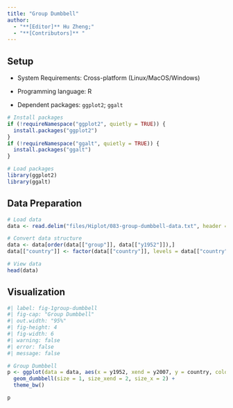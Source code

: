 ```yaml
---
title: "Group Dumbbell"
author:
  - "**[Editor]** Hu Zheng;"
  - "**[Contributors]** "
---
```


## Setup

-   System Requirements: Cross-platform (Linux/MacOS/Windows)

-   Programming language: R

-   Dependent packages: `ggplot2`; `ggalt`

```r
# Install packages
if (!requireNamespace("ggplot2", quietly = TRUE)) {
  install.packages("ggplot2")
}
if (!requireNamespace("ggalt", quietly = TRUE)) {
  install.packages("ggalt")
}

# Load packages
library(ggplot2)
library(ggalt)
```

## Data Preparation

```r
# Load data
data <- read.delim("files/Hiplot/083-group-dumbbell-data.txt", header = T)

# Convert data structure
data <- data[order(data[["group"]], data[["y1952"]]),]
data[["country"]] <- factor(data[["country"]], levels = data[["country"]])

# View data
head(data)
```

## Visualization

```r
#| label: fig-1group-dumbbell
#| fig-cap: "Group Dumbbell"
#| out.width: "95%"
#| fig-height: 4
#| fig-width: 6
#| warning: false
#| error: false
#| message: false

# Group Dumbbell
p <- ggplot(data = data, aes(x = y1952, xend = y2007, y = country, color = group)) +
  geom_dumbbell(size = 1, size_xend = 2, size_x = 2) +
  theme_bw()

p
```


